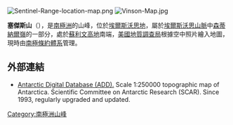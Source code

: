 [[Image:Sentinel-Range-location-map.png|thumb]]
[[Image:Vinson-Map.jpg|thumb]]

{{coord|78|25|S|85|21|W|type:mountain|display=title}}

'''塞傑斯山'''（{{lang-en|Mount Segers}}），是[[南極洲|南極洲]]的山峰，位於[[埃爾斯沃思地|埃爾斯沃思地]]，屬於[[埃爾斯沃思山脈|埃爾斯沃思山脈]]中[[森蒂納爾嶺|森蒂納爾嶺]]的一部分，處於[[蘇利文高地|蘇利文高地]]南端，[[美國地質調查局|美國地質調查局]]根據空中照片繪入地圖，現時由[[南極條約體系|南極條約體系]]管理。

==外部連結==
* [http://www.add.scar.org Antarctic Digital Database (ADD).] {{Wayback|url=http://www.add.scar.org/ |date=20170305000653 }} Scale 1:250000 topographic map of Antarctica. Scientific Committee on Antarctic Research (SCAR). Since 1993, regularly upgraded and updated.

{{DEFAULTSORT:Mount Segers}}
[[Category:南極洲山峰|Category:南極洲山峰]]


{{EllsworthLand-geo-stub}}